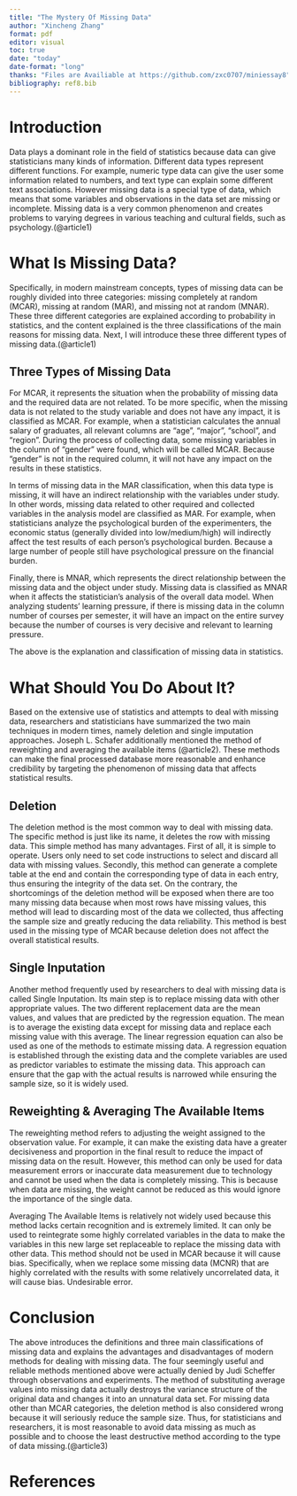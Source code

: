 ```yaml
---
title: "The Mystery Of Missing Data"
author: "Xincheng Zhang"
format: pdf
editor: visual
toc: true
date: "today"
date-format: "long"
thanks: "Files are Availiable at https://github.com/zxc0707/miniessay8"
bibliography: ref8.bib
---
```


# Introduction

Data plays a dominant role in the field of statistics because data can give statisticians many kinds of information. Different data types represent different functions. For example, numeric type data can give the user some information related to numbers, and text type can explain some different text associations. However missing data is a special type of data, which means that some variables and observations in the data set are missing or incomplete. Missing data is a very common phenomenon and creates problems to varying degrees in various teaching and cultural fields, such as psychology.(@article1)

# What Is Missing Data?

Specifically, in modern mainstream concepts, types of missing data can be roughly divided into three categories: missing completely at random (MCAR), missing at random (MAR), and missing not at random (MNAR). These three different categories are explained according to probability in statistics, and the content explained is the three classifications of the main reasons for missing data. Next, I will introduce these three different types of missing data.(@article1)

## Three Types of Missing Data

For MCAR, it represents the situation when the probability of missing data and the required data are not related. To be more specific, when the missing data is not related to the study variable and does not have any impact, it is classified as MCAR. For example, when a statistician calculates the annual salary of graduates, all relevant columns are "age", "major", "school", and "region". During the process of collecting data, some missing variables in the column of "gender" were found, which will be called MCAR. Because "gender" is not in the required column, it will not have any impact on the results in these statistics.

In terms of missing data in the MAR classification, when this data type is missing, it will have an indirect relationship with the variables under study. In other words, missing data related to other required and collected variables in the analysis model are classified as MAR. For example, when statisticians analyze the psychological burden of the experimenters, the economic status (generally divided into low/medium/high) will indirectly affect the test results of each person's psychological burden. Because a large number of people still have psychological pressure on the financial burden.

Finally, there is MNAR, which represents the direct relationship between the missing data and the object under study. Missing data is classified as MNAR when it affects the statistician's analysis of the overall data model. When analyzing students' learning pressure, if there is missing data in the column number of courses per semester, it will have an impact on the entire survey because the number of courses is very decisive and relevant to learning pressure.

The above is the explanation and classification of missing data in statistics.


#  What Should You Do About It?

Based on the extensive use of statistics and attempts to deal with missing data, researchers and statisticians have summarized the two main techniques in modern times, namely deletion and single imputation approaches. Joseph L. Schafer additionally mentioned the method of reweighting and averaging the available items (@article2). These methods can make the final processed database more reasonable and enhance credibility by targeting the phenomenon of missing data that affects statistical results.

## Deletion

The deletion method is the most common way to deal with missing data. The specific method is just like its name, it deletes the row with missing data. This simple method has many advantages. First of all, it is simple to operate. Users only need to set code instructions to select and discard all data with missing values. Secondly, this method can generate a complete table at the end and contain the corresponding type of data in each entry, thus ensuring the integrity of the data set. On the contrary, the shortcomings of the deletion method will be exposed when there are too many missing data because when most rows have missing values, this method will lead to discarding most of the data we collected, thus affecting the sample size and greatly reducing the data reliability. This method is best used in the missing type of MCAR because deletion does not affect the overall statistical results.

## Single Inputation

Another method frequently used by researchers to deal with missing data is called Single Inputation. Its main step is to replace missing data with other appropriate values. The two different replacement data are the mean values, and values that are predicted by the regression equation. The mean is to average the existing data except for missing data and replace each missing value with this average. The linear regression equation can also be used as one of the methods to estimate missing data. A regression equation is established through the existing data and the complete variables are used as predictor variables to estimate the missing data. This approach can ensure that the gap with the actual results is narrowed while ensuring the sample size, so it is widely used.


## Reweighting & Averaging The Available Items
The reweighting method refers to adjusting the weight assigned to the observation value. For example, it can make the existing data have a greater decisiveness and proportion in the final result to reduce the impact of missing data on the result. However, this method can only be used for data measurement errors or inaccurate data measurement due to technology and cannot be used when the data is completely missing. This is because when data are missing, the weight cannot be reduced as this would ignore the importance of the single data.

Averaging The Available Items is relatively not widely used because this method lacks certain recognition and is extremely limited. It can only be used to reintegrate some highly correlated variables in the data to make the variables in this new large set replaceable to replace the missing data with other data. This method should not be used in MCAR because it will cause bias. Specifically, when we replace some missing data (MCNR) that are highly correlated with the results with some relatively uncorrelated data, it will cause bias. Undesirable error.


# Conclusion

The above introduces the definitions and three main classifications of missing data and explains the advantages and disadvantages of modern methods for dealing with missing data. The four seemingly useful and reliable methods mentioned above were actually denied by Judi Scheffer through observations and experiments. The method of substituting average values into missing data actually destroys the variance structure of the original data and changes it into an unnatural data set. For missing data other than MCAR categories, the deletion method is also considered wrong because it will seriously reduce the sample size. Thus, for statisticians and researchers, it is most reasonable to avoid data missing as much as possible and to choose the least destructive method according to the type of data missing.(@article3)


# References














